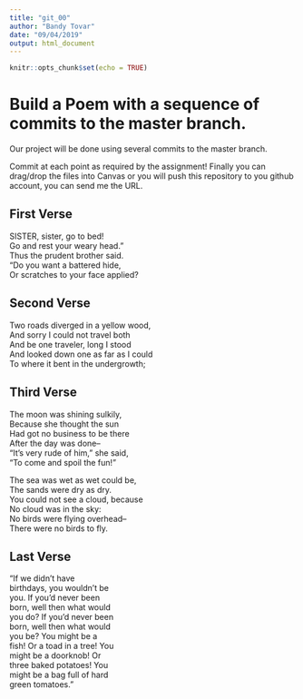 ---
title: "git_00"
author: "Bandy Tovar"
date: "09/04/2019"
output: html_document
---

```{r setup, include=FALSE}
knitr::opts_chunk$set(echo = TRUE)
```
# Build a Poem with a sequence of commits to the master branch.
Our project will be done using several commits to the master branch.

Commit at each point as required by the assignment! Finally you can drag/drop the files into Canvas or you will push this repository to you github account, you can send me the URL.

<!-- Do not modify or change any text in "!--" bracketed areas such as this --- these are instructions to
you, if you change any of this the git program will notice it and compromise your git merging strategy !-->

## First Verse 
<!--Put the first five lines of a poem by Lewis Carrol in this section!-->
SISTER, sister, go to bed!  
Go and rest your weary head."  
Thus the prudent brother said.  
"Do you want a battered hide,  
Or scratches to your face applied?  

## Second Verse
<!--Put the first five lines of a poem by Robert Frost here!-->
Two roads diverged in a yellow wood,  
And sorry I could not travel both  
And be one traveler, long I stood  
And looked down one as far as I could  
To where it bent in the undergrowth;  

## Third Verse
<!--Put the first two verses of The Walrus and the Carpenter here!-->
The moon was shining sulkily,  
Because she thought the sun  
Had got no business to be there  
After the day was done--  
"It's very rude of him," she said,  
"To come and spoil the fun!"

The sea was wet as wet could be,    
The sands were dry as dry.  
You could not see a cloud, because  
No cloud was in the sky:  
No birds were flying overhead--  
There were no birds to fly.  

## Last Verse
<!--Put a short poem of your choice 8-20 lines,here!-->
"If we didn’t have  
birthdays, you wouldn’t be  
you. If you’d never been  
born, well then what would  
you do? If you’d never been  
born, well then what would  
you be? You might be a  
fish! Or a toad in a tree! You  
might be a doorknob! Or  
three baked potatoes! You  
might be a bag full of hard  
green tomatoes."    

